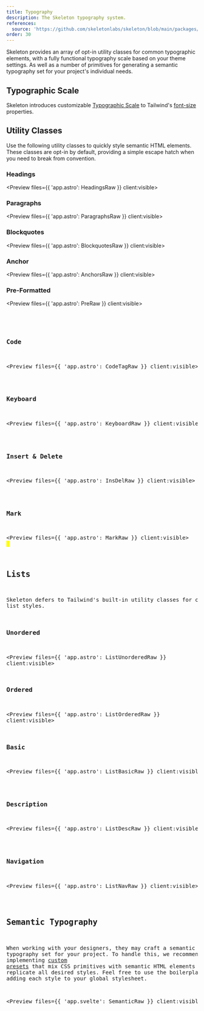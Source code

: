 ```yaml
---
title: Typography
description: The Skeleton typography system.
references:
  source: 'https://github.com/skeletonlabs/skeleton/blob/main/packages/skeleton/src/utilities/typography.css'
order: 30
---
```






<Summary>
	Skeleton provides an array of opt-in utility classes for common typographic elements, with a fully functional typography scale based on
	your theme settings. As well as a number of primitives for generating a semantic typography set for your project's individual needs.
</Summary>

## Typographic Scale

Skeleton introduces customizable [Typographic Scale](https://designcode.io/typographic-scales) to Tailwind's [font-size](https://tailwindcss.com/docs/font-size) properties.

<Preview client:visible>
	<Typescale client:visible />
</Preview>

## Utility Classes

Use the following utility classes to quickly style semantic HTML elements. These classes are opt-in by default, providing a simple escape hatch when you need to break from convention.

### Headings

<Preview files={{ 'app.astro': HeadingsRaw }} client:visible>
	<Headings />
</Preview>

### Paragraphs

<Preview files={{ 'app.astro': ParagraphsRaw }} client:visible>
	<Paragraphs />
</Preview>

### Blockquotes

<Preview files={{ 'app.astro': BlockquotesRaw }} client:visible>
	<Blockquotes />
</Preview>

### Anchor

<Preview files={{ 'app.astro': AnchorsRaw }} client:visible>
	<Anchors />
</Preview>

### Pre-Formatted

<Preview files={{ 'app.astro': PreRaw }} client:visible>
	<Pre />
</Preview>

### Code

<Preview files={{ 'app.astro': CodeTagRaw }} client:visible>
	<CodeTag />
</Preview>

### Keyboard

<Preview files={{ 'app.astro': KeyboardRaw }} client:visible>
	<Keyboard />
</Preview>

### Insert & Delete

<Preview files={{ 'app.astro': InsDelRaw }} client:visible>
	<InsDel />
</Preview>

### Mark

<Preview files={{ 'app.astro': MarkRaw }} client:visible>
	<Mark />
</Preview>
## Lists

Skeleton defers to Tailwind's built-in utility classes for common list styles.

### Unordered

<Preview files={{ 'app.astro': ListUnorderedRaw }} client:visible>
	<ListUnordered />
</Preview>

### Ordered

<Preview files={{ 'app.astro': ListOrderedRaw }} client:visible>
	<ListOrdered />
</Preview>

### Basic

<Preview files={{ 'app.astro': ListBasicRaw }} client:visible>
	<ListBasic />
</Preview>

### Description

<Preview files={{ 'app.astro': ListDescRaw }} client:visible>
	<ListDesc />
</Preview>

### Navigation

<Preview files={{ 'app.astro': ListNavRaw }} client:visible>
	<ListNav />
</Preview>

## Semantic Typography

When working with your designers, they may craft a semantic typography set for your project. To handle this, we recommend implementing [custom presets](/docs/design/presets#custom-presets) that mix CSS primitives with semantic HTML elements to replicate all desired styles. Feel free to use the boilerplate below, adding each style to your global stylesheet.

<Preview files={{ 'app.svelte': SemanticRaw }} client:visible>
	<Semantic client:visible />
</Preview>
